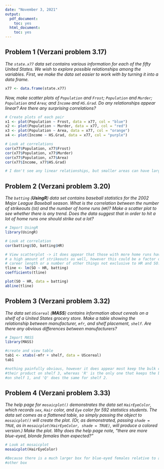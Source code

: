 ---
date: "November 3, 2021"
output:
  pdf_document:
    toc: yes
  html_document:
    toc: yes
---
## Problem 1 (Verzani problem 3.17)
*The `state.x77` data set contains various information for each of the fifty United States. We wish to explore possible relationships among the variables. First, we make the data set easier to work with by turning it into a data frame.*

```{r}
x77 <- data.frame(state.x77)
```

*Now, make scatter plots of `Population` and `Frost`; `Population` and `Murder`; `Population` and `Area`; and `Income` and `HS.Grad`. Do any relationships appear linear? Are there any surprising correlations?*

```{r, tidy=TRUE}
# Create plots of each pair
x1 <- plot(Population ~ Frost, data = x77, col = "blue")
x2 <- plot(Population ~ Murder, data = x77, col = "red")
x3 <- plot(Population ~ Area, data = x77, col = "orange")
x4 <- plot(Income ~ HS.Grad, data = x77, col = "purple")

# Look at correlations
cor(x77$Population, x77$Frost)
cor(x77$Population, x77$Murder)
cor(x77$Population, x77$Area)
cor(x77$Income, x77$HS.Grad)

# I don't see any linear relationships, but smaller areas can have larger populations.
```

## Problem 2 (Verzani problem 3.20)
*The `batting` (**UsingR**) data set contains baseball statistics for the 2002 Major League Baseball season. What is the correlation between the number of strikeouts (`SO`) and the number of home runs (`HR`)? Make a scatter plot to see whether there is any trend. Does the data suggest that in order to hit a lot of home runs one should strike out a lot?*

```{r, tidy=TRUE}
# Import UsingR
library(UsingR)

# Look at correlation
cor(batting$SO, batting$HR)

# View scatterplot -> it does appear that those with more home runs have 
# a high amount of strikeouts as well, however this could be a factor of 
# career length or a number of other things not exclusive to HR and SO.
tline <- lm(SO ~ HR, batting)
coefficients(tline)

plot(SO ~ HR, data = batting)
abline(tline)

```

## Problem 3 (Verzani problem 3.32)
*The data set `UScereal` (**MASS**) contains information about cereals on a shelf of a United States grocery store. Make a table showing the relationship between manufacturer, `mfr`, and shelf placement, `shelf`. Are there any obvious differences between manufacturers?*

```{r, tidy=TRUE}
# Import MASS
library(MASS)

#create and view table
tab1 <- xtabs(~mfr + shelf, data = UScereal)
tab1

#nothing painfully obvious, however it does appear most keep the bulk of 
#their product on shelf 3, whereas 'R' is the only one that keeps the bulk
#on shelf 1, and 'Q' does the same for shelf 2.
```

## Problem 4 (Verzani problem 3.33)
*The help page for `mosaicplot()` demonstrates the data set `HairEyeColor`, which records `sex`, `Hair` color, and `Eye` color for 592 statistics students. The data set comes as a flattened table, so simply passing the object to `mosaicplot()` will create the plot. (Or, as demonstrated, passing `shade = TRUE`, as in `mosaicplot(HairEyeColor, shade = TRUE)`, will produce a colored version.)*
*Make the plot. Why does the help page note, "there are more blue-eyed, blonde females than expected?"*

```{r, tidy=TRUE}
# Look at mosaicplot
mosaicplot(HairEyeColor)

#Because there is a much larger box for blue-eyed females relative to any
#other box
```

